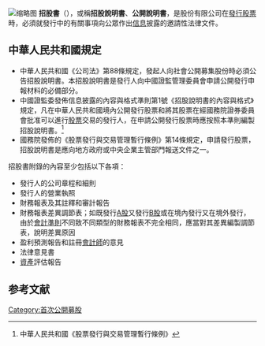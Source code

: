 {{多個問題|
{{globalize|time=2017-01-17T07:41:51+00:00}}
{{primarysources|time=2011-01-14T16:08:49+00:00}}
{{翻译请求}}
}}
[[File:AmericanProspectusSample.jpg|缩略图]]
'''招股書'''（{{lang-en|Prospectus}}），或稱'''招股說明書'''、'''公開說明書'''，是股份有限公司在[[上市|發行股票]]時，必須就發行中的有關事項向公眾作出[[信息|信息]]披露的邀請性法律文件。

==中華人民共和國規定==
*中華人民共和國《公司法》第88條規定，發起人向社會公開募集股份時必須公告招股說明書。本招股說明書是發行人向中國證監管理委員會申請公開發行申報材料的必備部分。
*中國證監委發佈信息披露的內容與格式準則第1號《招股說明書的內容與格式》規定，凡在中華人民共和國境內公開發行股票和將其股票在經國務院證券委員會批准可以進行[[股票|股票]]交易的發行人，在申請公開發行股票時應按照本準則編製招股說明書。<ref>中華人民共和國《股票發行與交易管理暫行條例》</ref>
*國務院發佈的《股票發行與交易管理暫行條例》第14條規定，申請發行股票，招股說明書是應向地方政府或中央企業主管部門報送文件之一。

招股書附錄的內容至少包括以下各項：
*發行人的公司章程和細則
*發行人的營業執照
*財務報表及其註釋和審計報告
*財務報表差異調節表；如既發行[[A股|A股]]又發行[[B股|B股]]或在境內發行又在境外發行，由於[[會計準則|會計準則]]不同致不同類型的財務報表不完全相同，應當對其差異編製調節表，說明差異原因
*盈利預測報告和註冊[[會計師|會計師]]的意見
*法律意見書
*[[資產|資產]]評估報告

==参考文献==
{{reflist}}

[[Category:首次公開募股|Category:首次公開募股]]
